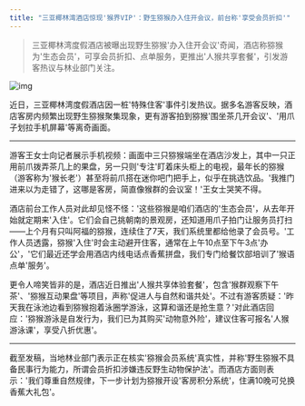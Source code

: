 ```yaml
---
title: "三亚椰林湾酒店惊现'猴界VIP'：野生猕猴办入住开会议，前台称'享受会员折扣'"
---
```


>三亚椰林湾度假酒店被曝出现野生猕猴'办入住开会议'奇闻，酒店称猕猴为'生态会员'，可享会员折扣、点单服务，更推出'人猴共享套餐'，引发游客热议与林业部门关注。
<!-- truncate -->

![img](./img.png)

<p>近日，三亚椰林湾度假酒店因一桩'特殊住客'事件引发热议。据多名游客反映，酒店客房内频繁出现野生猕猴聚集现象，更有游客拍到猕猴'围坐茶几开会议'、'用爪子划拉手机屏幕'等离奇画面。</p><hr/><p>游客王女士向记者展示手机视频：画面中三只猕猴端坐在酒店沙发上，其中一只正用前爪拨弄茶几上的果盘，另一只则'专注'盯着床头柜上的电视，最年长的猕猴（游客称为'猴长老'）甚至将前爪搭在迷你吧门把手上，似乎在挑选饮品。'我推门进来以为走错了，这哪是客房，简直像猴群的会议室！'王女士哭笑不得。</p><p>酒店前台工作人员对此却见怪不怪：'这些猕猴是咱们酒店的'生态会员'，从去年开始就定期来'入住'。它们会自己挑朝南的景观房，还知道用爪子拍门让服务员打扫——上个月有只叫阿福的猕猴，连续住了7天，我们系统里都给他录了会员号。'工作人员透露，猕猴'入住'时会主动避开住客，通常在上午10点至下午3点'办公'，'它们最近还学会用酒店内线电话点香蕉拼盘，我们专门给餐饮部培训了'猴语点单'服务'。</p><p>更令人啼笑皆非的是，酒店近日推出'人猴共享体验套餐'，包含'猴群观察下午茶'、'猕猴互动果盘'等项目，声称'促进人与自然和谐共处'。不过有游客质疑：'昨天我在泳池边看到猕猴抱着泳圈学游泳，这算和谐还是抢生意？'对此酒店回应：'猕猴游泳是自发行为，我们已为其购买'动物意外险'，建议住客可报名'人猴游泳课'，享受八折优惠'。</p><hr/><p>截至发稿，当地林业部门表示正在核实'猕猴会员系统'真实性，并称'野生猕猴不具备民事行为能力，所谓会员折扣涉嫌违反野生动物保护法'。而酒店方面则表示：'我们尊重自然规律，下一步计划为猕猴开设'客房积分系统'，住满10晚可兑换香蕉大礼包'。</p>
